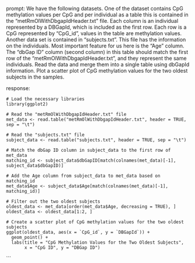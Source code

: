 prompt:
We have the following datasets. One of the dataset contains CpG methylation values per CpG and per individual as a table this is contained in the “metRmOlWithDbgapIdHeader.txt” file. Each column is an individual represented by a DBGapId, which is included as the first row. Each row is a CpG represented by "CpG_id", values in the table are methylation values. Another data set is contained in “subjects.txt”. This file has the information on the individuals. Most important feature for us here is the "Age" column. The "dbGap ID" column (second column) in this table should match the first row of the "metRmOlWithDbgapIdHeader.txt", and they represent the same individuals. Read the data and merge them into a single table using dbGapId information. Plot a scatter plot of CpG methylation values for the two oldest subjects in the samples.

response:
```
# Load the necessary libraries
library(ggplot2)

# Read the "metRmOlWithDbgapIdHeader.txt" file
met_data <- read.table("metRmOlWithDbgapIdHeader.txt", header = TRUE, sep = "\t")

# Read the "subjects.txt" file
subject_data <- read.table("subjects.txt", header = TRUE, sep = "\t")

# Match the dbGap ID column in subject_data to the first row of met_data
matching_id <- subject_data$dbGapID[match(colnames(met_data)[-1], subject_data$dbGapID)]

# Add the Age column from subject_data to met_data based on matching_id
met_data$Age <- subject_data$Age[match(colnames(met_data)[-1], matching_id)]

# Filter out the two oldest subjects
oldest_data <- met_data[order(met_data$Age, decreasing = TRUE), ]
oldest_data <- oldest_data[1:2, ]

# Create a scatter plot of CpG methylation values for the two oldest subjects
ggplot(oldest_data, aes(x = `CpG_id`, y = `DBGapId`)) + 
  geom_point() + 
  labs(title = "CpG Methylation Values for the Two Oldest Subjects",
       x = "CpG ID", y = "DBGap ID")
```
```
